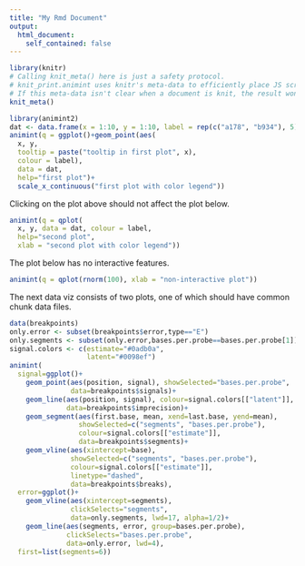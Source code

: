 ```yaml
---
title: "My Rmd Document"
output: 
  html_document:
    self_contained: false
---
```

  
```r
library(knitr)
# Calling knit_meta() here is just a safety protocol.
# knit_print.animint uses knitr's meta-data to efficiently place JS scripts.
# If this meta-data isn't clear when a document is knit, the result won't be rendered properly
knit_meta() 
```
  
  
```r
library(animint2)
dat <- data.frame(x = 1:10, y = 1:10, label = rep(c("a178", "b934"), 5))
animint(q = ggplot()+geom_point(aes(
  x, y,
  tooltip = paste("tooltip in first plot", x),
  colour = label),
  data = dat,
  help="first plot")+
  scale_x_continuous("first plot with color legend"))
```

Clicking on the plot above should not affect the plot below.

```r
animint(q = qplot(
  x, y, data = dat, colour = label,
  help="second plot",
  xlab = "second plot with color legend"))
```

The plot below has no interactive features.

```r
animint(q = qplot(rnorm(100), xlab = "non-interactive plot"))
```

The next data viz consists of two plots, one of which should have
common chunk data files. 

```r
data(breakpoints)
only.error <- subset(breakpoints$error,type=="E")
only.segments <- subset(only.error,bases.per.probe==bases.per.probe[1])
signal.colors <- c(estimate="#0adb0a",
                   latent="#0098ef")
animint(
  signal=ggplot()+
    geom_point(aes(position, signal), showSelected="bases.per.probe",
               data=breakpoints$signals)+
    geom_line(aes(position, signal), colour=signal.colors[["latent"]],
              data=breakpoints$imprecision)+
    geom_segment(aes(first.base, mean, xend=last.base, yend=mean),
                 showSelected=c("segments", "bases.per.probe"),
                 colour=signal.colors[["estimate"]],
                 data=breakpoints$segments)+
    geom_vline(aes(xintercept=base),
               showSelected=c("segments", "bases.per.probe"),
               colour=signal.colors[["estimate"]],
               linetype="dashed",
               data=breakpoints$breaks),
  error=ggplot()+
    geom_vline(aes(xintercept=segments),
               clickSelects="segments",
               data=only.segments, lwd=17, alpha=1/2)+
    geom_line(aes(segments, error, group=bases.per.probe),
              clickSelects="bases.per.probe",
              data=only.error, lwd=4),
  first=list(segments=6))
```
